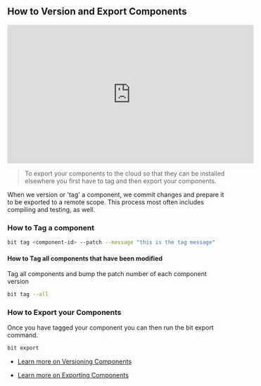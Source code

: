 ## How to Version and Export Components

<iframe
  width="560"
  height="315"
  src="https://www.youtube.com/embed/7aupBUi3m6I?rel=0"
  title="Exporting and Versioning Components"
  frameborder="0"
  allow="accelerometer; autoplay; clipboard-write; encrypted-media; gyroscope; picture-in-picture"
  allowfullscreen
></iframe>

> To export your components to the cloud so that they can be installed elsewhere you first have to tag and then export your components.

When we version or 'tag' a component, we commit changes and prepare it to be exported to a remote scope. This process most often includes compiling and testing, as well.

### How to Tag a component

```bash
bit tag <component-id> --patch --message "this is the tag message"
```

#### How to Tag all components that have been modified

Tag all components and bump the patch number of each component version

```bash
bit tag --all
```

### How to Export your Components

Once you have tagged your component you can then run the bit export command.

```bash
bit export
```

- [Learn more on Versioning Components](https://harmony-docs.bit.dev/building-with-bit/versioning-components)

- [Learn more on Exporting Components](https://harmony-docs.bit.dev/building-with-bit/exporting-components)
